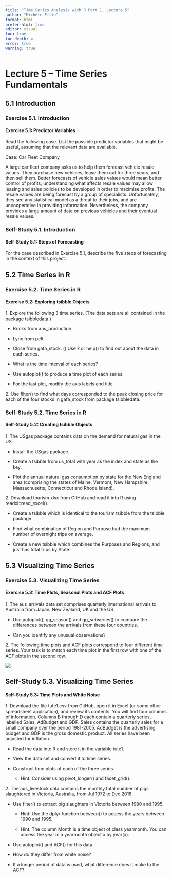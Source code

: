```yaml
---
title: "Time Series Analysis with R Part 1, Lecture 5"
author: "Michèle Fille"
format: html
prefer-html: true
editor: visual
toc: true
toc-depth: 4
error: true
warning: true
---
```


# Lecture 5 – Time Series Fundamentals

## 5.1 Introduction

### Exercise 5.1. Introduction

#### Exercise 5.1: Predictor Variables

Read the following case. List the possible predictor variables that might be useful, assuming that the relevant data are available.

Case: Car Fleet Company

A large car fleet company asks us to help them forecast vehicle resale values. They purchase new vehicles, lease them out for three years, and then sell them. Better forecasts of vehicle sales values would mean better control of profits; understanding what affects resale values may allow leasing and sales policies to be developed in order to maximise profits. The resale values are being forecast by a group of specialists. Unfortunately, they see any statistical model as a threat to their jobs, and are uncooperative in providing information. Nevertheless, the company provides a large amount of data on previous vehicles and their eventual resale values.

### Self-Study 5.1. Introduction

#### Self-Study 5.1: Steps of Forecasting

For the case described in Exercise 5.1, describe the five steps of forecasting in the context of this project.

## 5.2 Time Series in R

### Exercise 5.2. Time Series in R

#### Exercise 5.2: Exploring tsibble Objects 

1\. Explore the following 3 time series. (The data sets are all contained in the package tsibbledata.)

-   Bricks from aus_production

-   Lynx from pelt

-   Close from gafa_stock. () Use ? or help() to find out about the data in each series.

-   What is the time interval of each series?

-   Use autoplot() to produce a time plot of each series.

-   For the last plot, modify the axis labels and title.

2\. Use filter() to find what days corresponded to the peak closing price for each of the four stocks in gafa_stock from package tsibbledata.

### Self-Study 5.2. Time Series in R

#### Self-Study 5.2: Creating tsibble Objects 

1\. The USgas package contains data on the demand for natural gas in the US.

-   Install the USgas package.

-   Create a tsibble from us_total with year as the index and state as the key.

-   Plot the annual natural gas consumption by state for the New England area (comprising the states of Maine, Vermont, New Hampshire, Massachusetts, Connecticut and Rhode Island).

2\. Download tourism.xlsx from GitHub and read it into R using readxl::read_excel().

-   Create a tsibble which is identical to the tourism tsibble from the tsibble package.

-   Find what combination of Region and Purpose had the maximum number of overnight trips on average.

-   Create a new tsibble which combines the Purposes and Regions, and just has total trips by State.

## 5.3 Visualizing Time Series

### Exercise 5.3. Visualizing Time Series

#### Exercise 5.3: Time Plots, Seasonal Plots and ACF Plots 

1\. The aus_arrivals data set comprises quarterly international arrivals to Australia from Japan, New Zealand, UK and the US.

-   Use autoplot(), gg_season() and gg_subseries() to compare the differences between the arrivals from these four countries.

-   Can you identify any unusual observations?

2\. The following time plots and ACF plots correspond to four different time series. Your task is to match each time plot in the first row with one of the ACF plots in the second row.

![](Materials L5/Ex 5.3.PNG)

## Self-Study 5.3. Visualizing Time Series

#### Self-Study 5.3: Time Plots and White Noise 

1\. Download the file tute1.csv from GitHub, open it in Excel (or some other spreadsheet application), and review its contents. You will find four columns of information. Columns B through D each contain a quarterly series, labelled Sales, AdBudget and GDP. Sales contains the quarterly sales for a small company over the period 1981-2005. AdBudget is the advertising budget and GDP is the gross domestic product. All series have been adjusted for inflation.

-   Read the data into R and store it in the variable tute1.

-   View the data set and convert it to time series.

-   Construct time plots of each of the three series.

    -   Hint: Consider using pivot_longer() and facet_grid().

2\. The aus_livestock data contains the monthly total number of pigs slaughtered in Victoria, Australia, from Jul 1972 to Dec 2018.

-   Use filter() to extract pig slaughters in Victoria between 1990 and 1995.

    -   Hint: Use the dplyr function between() to access the years between 1990 and 1995.

    -   Hint: The column Month is a time object of class yearmonth. You can access the year in a yearmonth object x by year(x).

-   Use autoplot() and ACF() for this data.

-   How do they differ from white noise?

-   If a longer period of data is used, what difference does it make to the ACF?
